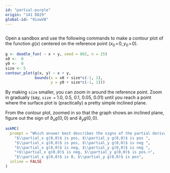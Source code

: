 ```yaml
---
id: "partial-purple"
origin: "141 DD29"
global-id: "9iowVB"
---
```


```r

```

Open a sandbox and use the following commands to make a contour plot of the function $g(x)$ centered  on  the reference point $(x_0\!=\!0,\, y_0\!=\!0)$. 

```r
g <- doodle_fun( ~ x + y, seed = 802, n = 15)
x0 <-  0
y0 <-  0
size <- 5
contour_plot(g(x, y) ~ x + y,
             bounds(x = x0 + size*c(-1, 1),
                    y = y0 + size*c(-1, 1))) 
```


By making `size` smaller, you can zoom in around the reference point. Zoom in gradually (say, `size = ` 1.0,  0.5, 0.1, 0.05, 0.01) until you reach a  point where the surface plot is (practically) a pretty simple inclined  plane.


From the contour plot, zoomed in so that the graph shows an inclined plane, figure out the sign of $\partial_x g(0,0)$ and $\partial_y g(0,0)$.

```r
askMC(
  prompt = "Which answer best describes the signs of the partial derivatives of $g(x,y)$ at the reference point $(x_0=0, y_0=0)$? ",
    "$\\partial_x g(0,0)$ is pos, $\\partial_y g(0,0)$ is pos ",
    "$\\partial_x g(0,0)$ is pos, $\\partial_y g(0,0)$ is neg ",
    "$\\partial_x g(0,0)$ is neg, $\\partial_y g(0,0)$ is neg ",
    "+$\\partial_x g(0,0)$ is neg, $\\partial_y g(0,0)$ is pos.+",
    "$\\partial_x g(0,0)$ is 0, $\\partial_y g(0,0)$ is pos", 
  inline = FALSE
)
```

